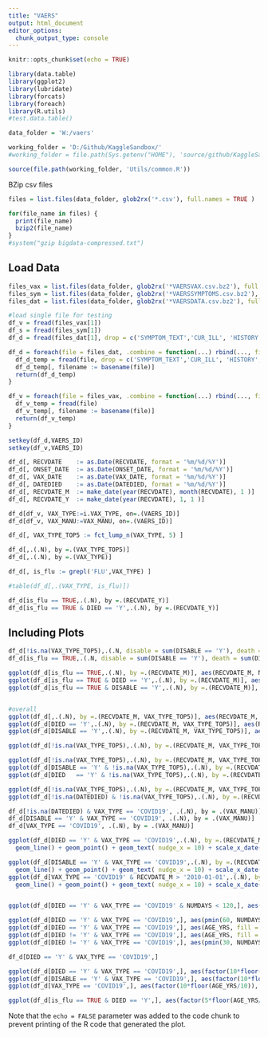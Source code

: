 ---
title: "VAERS"
output: html_document
editor_options: 
  chunk_output_type: console
---

```{r setup, include=FALSE}
knitr::opts_chunk$set(echo = TRUE)

library(data.table)
library(ggplot2)
library(lubridate)
library(forcats)
library(foreach)
library(R.utils)
#test.data.table()

data_folder = 'W:/vaers'

working_folder = 'D:/Github/KaggleSandbox/'
#working_folder = file.path(Sys.getenv("HOME"), 'source/github/KaggleSandbox/')

source(file.path(working_folder, 'Utils/common.R'))

```

BZip csv files 
```{r bzip_files, eval = FALSE}
files = list.files(data_folder, glob2rx('*.csv'), full.names = TRUE )

for(file_name in files) {
  print(file_name)
  bzip2(file_name)
}
#system("gzip bigdata-compressed.txt")
```

## Load Data


```{r load_data}
files_vax = list.files(data_folder, glob2rx('*VAERSVAX.csv.bz2'), full.names = TRUE)
files_sym = list.files(data_folder, glob2rx('*VAERSSYMPTOMS.csv.bz2'), full.names = TRUE)
files_dat = list.files(data_folder, glob2rx('*VAERSDATA.csv.bz2'), full.names = TRUE)

#load single file for testing
df_v = fread(files_vax[1])
df_s = fread(files_sym[1])
df_d = fread(files_dat[1], drop = c('SYMPTOM_TEXT','CUR_ILL', 'HISTORY', 'ALLERGIES') )

df_d = foreach(file = files_dat, .combine = function(...) rbind(..., fill = TRUE, use.names = TRUE) ) %do% {
  df_d_temp = fread(file, drop = c('SYMPTOM_TEXT','CUR_ILL', 'HISTORY', 'ALLERGIES') )
  df_d_temp[, filename := basename(file)]
  return(df_d_temp)
}

df_v = foreach(file = files_vax, .combine = function(...) rbind(..., fill = TRUE, use.names = TRUE) ) %do% {
  df_v_temp = fread(file)
  df_v_temp[, filename := basename(file)]
  return(df_v_temp)
}

setkey(df_d,VAERS_ID)
setkey(df_v,VAERS_ID)

df_d[, RECVDATE    := as.Date(RECVDATE, format = '%m/%d/%Y')]
df_d[, ONSET_DATE  := as.Date(ONSET_DATE, format = '%m/%d/%Y')]
df_d[, VAX_DATE    := as.Date(VAX_DATE, format = '%m/%d/%Y')]
df_d[, DATEDIED    := as.Date(DATEDIED, format = '%m/%d/%Y')]
df_d[, RECVDATE_M  := make_date(year(RECVDATE), month(RECVDATE), 1 )]
df_d[, RECVDATE_Y  := make_date(year(RECVDATE), 1, 1 )]

df_d[df_v, VAX_TYPE:=i.VAX_TYPE, on=.(VAERS_ID)]
df_d[df_v, VAX_MANU:=VAX_MANU, on=.(VAERS_ID)]

df_d[, VAX_TYPE_TOP5 := fct_lump_n(VAX_TYPE, 5) ]

df_d[,.(.N), by =.(VAX_TYPE_TOP5)]
df_d[,.(.N), by =.(VAX_TYPE)]

df_d[, is_flu := grepl('FLU',VAX_TYPE) ]

#table(df_d[,.(VAX_TYPE, is_flu)])

df_d[is_flu == TRUE,.(.N), by =.(RECVDATE_Y)]
df_d[is_flu == TRUE & DIED == 'Y',.(.N), by =.(RECVDATE_Y)]
```

## Including Plots

```{r plots, echo=FALSE}

df_d[!is.na(VAX_TYPE_TOP5),.(.N, disable = sum(DISABLE == 'Y'), death = sum(DIED == 'Y')), by =.(VAX_TYPE_TOP5)]
df_d[is_flu == TRUE,.(.N, disable = sum(DISABLE == 'Y'), death = sum(DIED == 'Y'))]

ggplot(df_d[is_flu == TRUE,.(.N), by =.(RECVDATE_M)], aes(RECVDATE_M, N)) + geom_line()
ggplot(df_d[is_flu == TRUE & DIED == 'Y',.(.N), by =.(RECVDATE_M)], aes(RECVDATE_M, N)) + geom_line()
ggplot(df_d[is_flu == TRUE & DISABLE == 'Y',.(.N), by =.(RECVDATE_M)], aes(RECVDATE_M, N)) + geom_line()


#overall
ggplot(df_d[,.(.N), by =.(RECVDATE_M, VAX_TYPE_TOP5)], aes(RECVDATE_M, N, group = VAX_TYPE_TOP5, fill = VAX_TYPE_TOP5)) + geom_area()
ggplot(df_d[DIED == 'Y',.(.N), by =.(RECVDATE_M, VAX_TYPE_TOP5)], aes(RECVDATE_M, N, group = VAX_TYPE_TOP5, fill = VAX_TYPE_TOP5)) + geom_area()
ggplot(df_d[DISABLE == 'Y',.(.N), by =.(RECVDATE_M, VAX_TYPE_TOP5)], aes(RECVDATE_M, N, group = VAX_TYPE_TOP5, fill = VAX_TYPE_TOP5)) + geom_area()

ggplot(df_d[!is.na(VAX_TYPE_TOP5),.(.N), by =.(RECVDATE_M, VAX_TYPE_TOP5)][order(RECVDATE_M)], aes(RECVDATE_M, N, group = VAX_TYPE_TOP5, color = VAX_TYPE_TOP5)) + geom_line() + facet_wrap(~VAX_TYPE_TOP5, scales = 'free')

ggplot(df_d[!is.na(VAX_TYPE_TOP5),.(.N), by =.(RECVDATE_M, VAX_TYPE_TOP5)], aes(RECVDATE_M, N, group = VAX_TYPE_TOP5, color = VAX_TYPE_TOP5)) + geom_line() + facet_wrap(~VAX_TYPE_TOP5, scales = 'free')
ggplot(df_d[DISABLE == 'Y' & !is.na(VAX_TYPE_TOP5),.(.N), by =.(RECVDATE_M, VAX_TYPE_TOP5)], aes(RECVDATE_M, N, group = VAX_TYPE_TOP5, color = VAX_TYPE_TOP5)) + geom_line()+ facet_wrap(~VAX_TYPE_TOP5, scales = 'free')
ggplot(df_d[DIED   == 'Y' & !is.na(VAX_TYPE_TOP5),.(.N), by =.(RECVDATE_M, VAX_TYPE_TOP5)], aes(RECVDATE_M, N, group = VAX_TYPE_TOP5, color = VAX_TYPE_TOP5)) + geom_line()+ facet_wrap(~VAX_TYPE_TOP5, scales = 'free')

ggplot(df_d[!is.na(VAX_TYPE_TOP5),.(.N), by =.(RECVDATE_M, VAX_TYPE_TOP5)], aes(RECVDATE_M, N, group = VAX_TYPE_TOP5, color = VAX_TYPE_TOP5)) + geom_line()
ggplot(df_d[!is.na(DATEDIED) & !is.na(VAX_TYPE_TOP5),.(.N), by =.(RECVDATE_M, VAX_TYPE_TOP5)], aes(RECVDATE_M, N, group = VAX_TYPE_TOP5, color = VAX_TYPE_TOP5)) + geom_line()

df_d[!is.na(DATEDIED) & VAX_TYPE == 'COVID19', .(.N), by = .(VAX_MANU)]
df_d[DISABLE == 'Y' & VAX_TYPE == 'COVID19', .(.N), by = .(VAX_MANU)]
df_d[VAX_TYPE == 'COVID19', .(.N), by = .(VAX_MANU)]

ggplot(df_d[DIED == 'Y' & VAX_TYPE == 'COVID19',.(.N), by =.(RECVDATE_M, VAX_MANU)], aes(RECVDATE_M, N, group = VAX_MANU, color = VAX_MANU, label = sprintf('%d', N) )) + 
  geom_line() + geom_point() + geom_text( nudge_x = 10) + scale_x_date(date_breaks = "1 month", date_labels = "%b %y")

ggplot(df_d[DISABLE == 'Y' & VAX_TYPE == 'COVID19',.(.N), by =.(RECVDATE_M, VAX_MANU)], aes(RECVDATE_M, N, group = VAX_MANU, color = VAX_MANU, label = sprintf('%d', N) )) + 
  geom_line() + geom_point() + geom_text( nudge_x = 10) + scale_x_date(date_breaks = "1 month", date_labels = "%b %y")
ggplot(df_d[VAX_TYPE == 'COVID19' & RECVDATE_M > '2010-01-01',.(.N), by =.(RECVDATE_M, VAX_MANU)], aes(RECVDATE_M, N, group = VAX_MANU, color = VAX_MANU, label = sprintf('%d', N) )) + 
  geom_line() + geom_point() + geom_text( nudge_x = 10) + scale_x_date(date_breaks = "1 month", date_labels = "%b %y")


ggplot(df_d[DIED == 'Y' & VAX_TYPE == 'COVID19' & NUMDAYS < 120,], aes(RECVDATE_M, NUMDAYS, fill = VAX_MANU)) +  geom_jitter(alpha = 0.5) + facet_wrap(~VAX_MANU)

ggplot(df_d[DIED == 'Y' & VAX_TYPE == 'COVID19',], aes(pmin(60, NUMDAYS), fill = VAX_MANU)) +  geom_density(adjust = 0.5,alpha = 0.5) + facet_wrap(~VAX_MANU)
ggplot(df_d[DIED == 'Y' & VAX_TYPE == 'COVID19',], aes(AGE_YRS, fill = VAX_MANU)) +  geom_density(adjust = 0.5,alpha = 0.5) + facet_wrap(~VAX_MANU)
ggplot(df_d[DIED != 'Y' & VAX_TYPE == 'COVID19',], aes(AGE_YRS, fill = VAX_MANU)) +  geom_density(adjust = 0.5,alpha = 0.5) + facet_wrap(~VAX_MANU)
ggplot(df_d[DIED != 'Y' & VAX_TYPE == 'COVID19',], aes(pmin(30, NUMDAYS), fill = VAX_MANU)) +  geom_density(adjust = 1.0,alpha = 0.5) + facet_wrap(~VAX_MANU)

df_d[DIED == 'Y' & VAX_TYPE == 'COVID19',]

ggplot(df_d[DIED == 'Y' & VAX_TYPE == 'COVID19',], aes(factor(10*floor(AGE_YRS/10)), fill = VAX_MANU)) +  geom_bar() + facet_grid(~VAX_MANU)
ggplot(df_d[DISABLE == 'Y' & VAX_TYPE == 'COVID19',], aes(factor(10*floor(AGE_YRS/10)), fill = VAX_MANU)) +  geom_bar() + facet_grid(~VAX_MANU)
ggplot(df_d[VAX_TYPE == 'COVID19',], aes(factor(10*floor(AGE_YRS/10)), fill = VAX_MANU)) +  geom_bar() + facet_grid(~VAX_MANU)

ggplot(df_d[is_flu == TRUE & DIED == 'Y',], aes(factor(5*floor(AGE_YRS/5)))) +  geom_bar()

```

Note that the `echo = FALSE` parameter was added to the code chunk to prevent printing of the R code that generated the plot.

